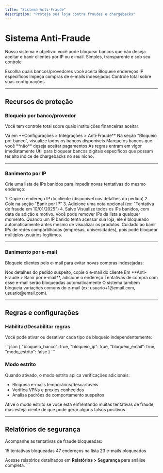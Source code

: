 ```yaml
---
title: "Sistema Anti-Fraude"
description: "Proteja sua loja contra fraudes e chargebacks"
---
```


# Sistema Anti-Fraude

Nosso sistema é objetivo: você pode bloquear bancos que não deseja aceitar e banir clientes por IP ou e-mail. Simples, transparente e sob seu controle.

<CardGroup cols={2}>
  <Card title="Bloqueio por banco" icon="building-columns">
    Escolha quais bancos/provedores você aceita
  </Card>
  
  <Card title="Banir por IP" icon="location-dot">
    Bloqueie endereços IP específicos
  </Card>
  
  <Card title="Banir por e-mail" icon="envelope">
    Impeça compras de e-mails indesejados
  </Card>
  
  <Card title="Regras simples" icon="sliders">
    Controle total sobre suas configurações
  </Card>
</CardGroup>

---

## Recursos de proteção

### Bloqueio por banco/provedor

Você tem controle total sobre quais instituições financeiras aceitar:

<Steps>
  <Step title="Acesse o anti-fraude">
    Vá em **Configurações > Integrações > Anti-Fraude**
  </Step>
  
  <Step title="Gerencie bancos">
    Na seção "Bloqueio por banco", visualize todos os bancos disponíveis
  </Step>
  
  <Step title="Bloqueie ou permita">
    Marque os bancos que você **não** deseja aceitar pagamentos
  </Step>
  
  <Step title="Salve as alterações">
    As regras entram em vigor imediatamente
  </Step>
</Steps>

<Tip>
  Útil para bloquear bancos digitais específicos que possam ter alto índice de chargebacks no seu nicho.
</Tip>

---

### Banimento por IP

Crie uma lista de IPs banidos para impedir novas tentativas do mesmo endereço:

<AccordionGroup>
  <Accordion icon="plus" title="Adicionar IP à lista">
    1. Copie o endereço IP do cliente (disponível nos detalhes do pedido)
    2. Cole na seção "Banir por IP"
    3. Adicione uma nota opcional (ex: "Tentativa de fraude em 10/01/2025")
    4. Salve
  </Accordion>
  
  <Accordion icon="list" title="Gerenciar lista de IPs">
    Visualize todos os IPs banidos, com data de adição e motivo. Você pode remover IPs da lista a qualquer momento.
  </Accordion>
  
  <Accordion icon="shield-check" title="Como funciona">
    Quando um IP banido tenta acessar sua loja, ele é bloqueado automaticamente antes mesmo de visualizar os produtos.
  </Accordion>
</AccordionGroup>

<Warning>
  Cuidado ao banir IPs de redes compartilhadas (empresas, universidades), pois pode bloquear múltiplos usuários legítimos.
</Warning>

---

### Banimento por e-mail

Bloqueie clientes pelo e-mail para evitar novas compras indesejadas:

<Steps>
  <Step title="Identifique o e-mail">
    Nos detalhes do pedido suspeito, copie o e-mail do cliente
  </Step>
  
  <Step title="Adicione à lista negra">
    Em **Anti-Fraude > Banir por e-mail**, adicione o endereço
  </Step>
  
  <Step title="Bloqueio automático">
    Tentativas de compra com esse e-mail serão bloqueadas automaticamente
  </Step>
</Steps>

<Note>
  O sistema também bloqueia variações comuns do e-mail (ex: usuario+1@email.com, usuario@email.com).
</Note>

---

## Regras e configurações

### Habilitar/Desabilitar regras

Você pode ativar ou desativar cada tipo de bloqueio independentemente:

\`\`\`json
{
  "bloqueio_banco": true,
  "bloqueio_ip": true,
  "bloqueio_email": true,
  "modo_estrito": false
}
\`\`\`

### Modo estrito

Quando ativado, o modo estrito aplica verificações adicionais:
- Bloqueia e-mails temporários/descartáveis
- Verifica VPNs e proxies conhecidos
- Analisa padrões de comportamento suspeitos

<Tip>
  Ative o modo estrito se você está enfrentando muitas tentativas de fraude, mas esteja ciente de que pode gerar alguns falsos positivos.
</Tip>

---

## Relatórios de segurança

Acompanhe as tentativas de fraude bloqueadas:

<CardGroup cols={3}>
  <Card title="Bloqueios hoje" icon="shield">
    15 tentativas bloqueadas
  </Card>
  
  <Card title="IPs banidos" icon="location-dot">
    47 endereços na lista
  </Card>
  
  <Card title="E-mails banidos" icon="envelope">
    23 e-mails bloqueados
  </Card>
</CardGroup>

Acesse relatórios detalhados em **Relatórios > Segurança** para análise completa.
\`\`\`

